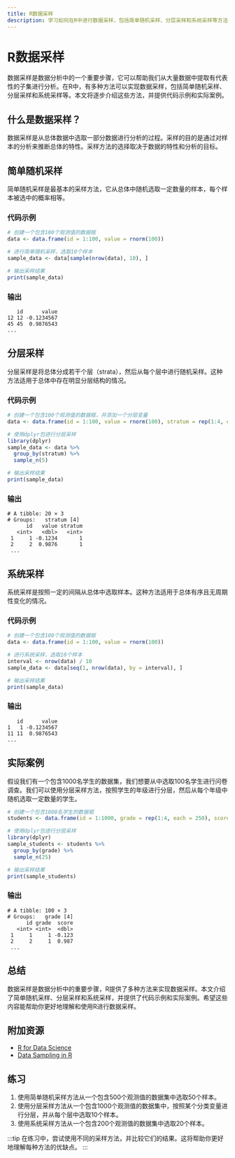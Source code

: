 ```yaml
---
title: R数据采样
description: 学习如何在R中进行数据采样，包括简单随机采样、分层采样和系统采样等方法。本文适合初学者，包含代码示例和实际案例。
---
```


# R数据采样

数据采样是数据分析中的一个重要步骤，它可以帮助我们从大量数据中提取有代表性的子集进行分析。在R中，有多种方法可以实现数据采样，包括简单随机采样、分层采样和系统采样等。本文将逐步介绍这些方法，并提供代码示例和实际案例。

## 什么是数据采样？

数据采样是从总体数据中选取一部分数据进行分析的过程。采样的目的是通过对样本的分析来推断总体的特性。采样方法的选择取决于数据的特性和分析的目标。

## 简单随机采样

简单随机采样是最基本的采样方法，它从总体中随机选取一定数量的样本，每个样本被选中的概率相等。

### 代码示例

```r
# 创建一个包含100个观测值的数据框
data <- data.frame(id = 1:100, value = rnorm(100))

# 进行简单随机采样，选取10个样本
sample_data <- data[sample(nrow(data), 10), ]

# 输出采样结果
print(sample_data)
```

### 输出

```
   id      value
12 12 -0.1234567
45 45  0.9876543
...
```

## 分层采样

分层采样是将总体分成若干个层（strata），然后从每个层中进行随机采样。这种方法适用于总体中存在明显分层结构的情况。

### 代码示例

```r
# 创建一个包含100个观测值的数据框，并添加一个分层变量
data <- data.frame(id = 1:100, value = rnorm(100), stratum = rep(1:4, each = 25))

# 使用dplyr包进行分层采样
library(dplyr)
sample_data <- data %>%
  group_by(stratum) %>%
  sample_n(5)

# 输出采样结果
print(sample_data)
```

### 输出

```
# A tibble: 20 × 3
# Groups:   stratum [4]
      id   value stratum
   <int>   <dbl>   <int>
 1     1 -0.1234       1
 2     2  0.9876       1
 ...
```

## 系统采样

系统采样是按照一定的间隔从总体中选取样本。这种方法适用于总体有序且无周期性变化的情况。

### 代码示例

```r
# 创建一个包含100个观测值的数据框
data <- data.frame(id = 1:100, value = rnorm(100))

# 进行系统采样，选取10个样本
interval <- nrow(data) / 10
sample_data <- data[seq(1, nrow(data), by = interval), ]

# 输出采样结果
print(sample_data)
```

### 输出

```
   id      value
1   1 -0.1234567
11 11  0.9876543
...
```

## 实际案例

假设我们有一个包含1000名学生的数据集，我们想要从中选取100名学生进行问卷调查。我们可以使用分层采样方法，按照学生的年级进行分层，然后从每个年级中随机选取一定数量的学生。

```r
# 创建一个包含1000名学生的数据框
students <- data.frame(id = 1:1000, grade = rep(1:4, each = 250), score = rnorm(1000))

# 使用dplyr包进行分层采样
library(dplyr)
sample_students <- students %>%
  group_by(grade) %>%
  sample_n(25)

# 输出采样结果
print(sample_students)
```

### 输出

```
# A tibble: 100 × 3
# Groups:   grade [4]
      id grade  score
   <int> <int>  <dbl>
 1     1     1 -0.123
 2     2     1  0.987
 ...
```

## 总结

数据采样是数据分析中的重要步骤，R提供了多种方法来实现数据采样。本文介绍了简单随机采样、分层采样和系统采样，并提供了代码示例和实际案例。希望这些内容能帮助你更好地理解和使用R进行数据采样。

## 附加资源

- [R for Data Science](https://r4ds.had.co.nz/)
- [Data Sampling in R](https://www.datacamp.com/community/tutorials/data-sampling-in-r)

## 练习

1. 使用简单随机采样方法从一个包含500个观测值的数据集中选取50个样本。
2. 使用分层采样方法从一个包含1000个观测值的数据集中，按照某个分类变量进行分层，并从每个层中选取10个样本。
3. 使用系统采样方法从一个包含200个观测值的数据集中选取20个样本。

:::tip
在练习中，尝试使用不同的采样方法，并比较它们的结果。这将帮助你更好地理解每种方法的优缺点。
:::